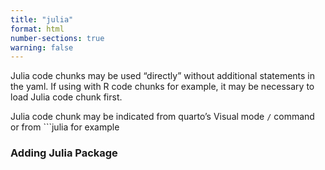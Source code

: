 ```yaml
---
title: "julia"
format: html
number-sections: true
warning: false
---
```


Julia code chunks may be used "directly" without additional statements in the yaml. If using with R code chunks for example, it may be necessary to load Julia code chunk first.

Julia code chunk may be indicated from quarto's Visual mode `/` command or from \`\`\`julia for example

### Adding Julia Package

```         
```
